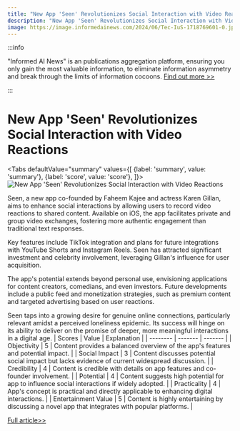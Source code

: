 ```yaml
---
title: "New App 'Seen' Revolutionizes Social Interaction with Video Reactions"
description: "New App 'Seen' Revolutionizes Social Interaction with Video Reactions"
image: https://image.informedainews.com/2024/06/Tec-IuS-1718769601-0.jpg
---
```



:::info

"Informed AI News" is an publications aggregation platform, ensuring you only gain the most valuable information, to eliminate information asymmetry and break through the limits of information cocoons.  [Find out more >>](/)

:::

# New App 'Seen' Revolutionizes Social Interaction with Video Reactions


<Tabs
	defaultValue="summary"
	values={[
	{label: 'summary', value: 'summary'},
	{label: 'score', value: 'score'},
]}>
<TabItem value="summary">
<img
  src="https://image.informedainews.com/2024/06/Tec-IuS-1718769601-0.jpg"
  alt="New App 'Seen' Revolutionizes Social Interaction with Video Reactions"
/>



Seen, a new app co-founded by Faheem Kajee and actress Karen Gillan, aims to enhance social interactions by allowing users to record video reactions to shared content. Available on iOS, the app facilitates private and group video exchanges, fostering more authentic engagement than traditional text responses.

Key features include TikTok integration and plans for future integrations with YouTube Shorts and Instagram Reels. Seen has attracted significant investment and celebrity involvement, leveraging Gillan's influence for user acquisition.

The app's potential extends beyond personal use, envisioning applications for content creators, comedians, and even investors. Future developments include a public feed and monetization strategies, such as premium content and targeted advertising based on user reactions.

Seen taps into a growing desire for genuine online connections, particularly relevant amidst a perceived loneliness epidemic. Its success will hinge on its ability to deliver on the promise of deeper, more meaningful interactions in a digital age.
</TabItem>
<TabItem value="score">
	| Scores     | Value   | Explanation |
	| -------- | ------- | ------- |
	| Objectivity  | 5    | Content provides a balanced overview of the app's features and potential impact.    |
	| Social Impact | 3     | Content discusses potential social impact but lacks evidence of current widespread discussion.    |
	| Credibility    | 4    | Content is credible with details on app features and co-founder involvement.    |
	| Potential    | 4    | Content suggests high potential for app to influence social interactions if widely adopted.    |
	| Practicality    | 4    | App's concept is practical and directly applicable to enhancing digital interactions.    |
	| Entertainment Value    | 5    | Content is highly entertaining by discussing a novel app that integrates with popular platforms.    |
</TabItem>
</Tabs>

[Full article>>](https://techcrunch.com/2024/06/18/seen-video-messaging-social-app-reactions/)

